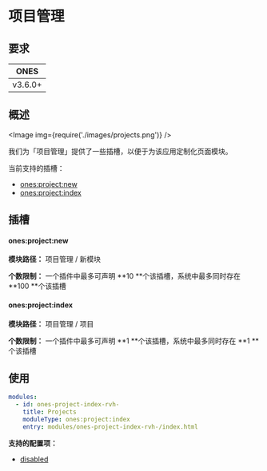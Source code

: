 
# 项目管理

## 要求

| **ONES** |
| :------: |
| v3.6.0+  |

## 概述

<Image img={require('./images/projects.png')} />

我们为「项目管理」提供了一些插槽，以便于为该应用定制化页面模块。

当前支持的插槽：

- [ones:project:new](#onesprojectnew)
- [ones:project:index](#onesprojectindex)

## 插槽

#### ones:project:new

**模块路径：** 项目管理 / 新模块

**个数限制：** 一个插件中最多可声明 **10 **个该插槽，系统中最多同时存在 **100 **个该插槽

#### ones:project:index

**模块路径：** 项目管理 / 项目

**个数限制：** 一个插件中最多可声明 **1 **个该插槽，系统中最多同时存在 **1 **个该插槽

## 使用

```yaml
modules:
  - id: ones-project-index-rvh-
    title: Projects
    moduleType: ones:project:index
    entry: modules/ones-project-index-rvh-/index.html
```

**支持的配置项：**

- [disabled](../../../../reference/config/plugin.md#disabled)
